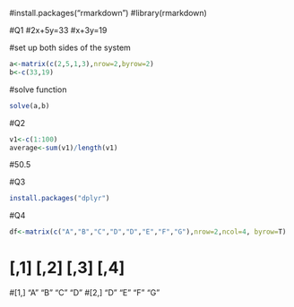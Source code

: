 #install.packages("rmarkdown")
#library(rmarkdown)


#Q1
#2x+5y=33
#x+3y=19

#set up both sides of the system

```{r}
a<-matrix(c(2,5,1,3),nrow=2,byrow=2)
b<-c(33,19)
```

#solve function
```{r}
solve(a,b)
```


#Q2
```{r}
v1<-c(1:100)
average<-sum(v1)/length(v1)
```
#50.5

#Q3
```{r}
install.packages("dplyr")
```

#Q4
```{r}
df<-matrix(c("A","B","C","D","D","E","F","G"),nrow=2,ncol=4, byrow=T)
```
#     [,1] [,2] [,3] [,4]
#[1,] "A"  "B"  "C"  "D" 
#[2,] "D"  "E"  "F"  "G" 